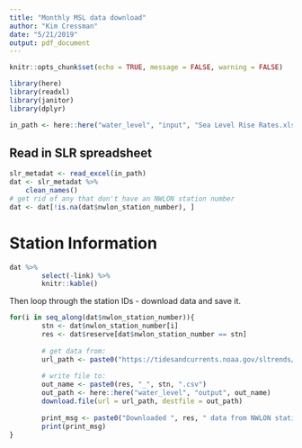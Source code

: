 ```yaml
---
title: "Monthly MSL data download"
author: "Kim Cressman"
date: "5/21/2019"
output: pdf_document
---
```


```r
knitr::opts_chunk$set(echo = TRUE, message = FALSE, warning = FALSE)
```

```r
library(here)
library(readxl)
library(janitor)
library(dplyr)
```


```r
in_path <- here::here("water_level", "input", "Sea Level Rise Rates.xlsx")
```


## Read in SLR spreadsheet  

```r
slr_metadat <- read_excel(in_path)
dat <- slr_metadat %>% 
    clean_names() 
# get rid of any that don't have an NWLON station number
dat <- dat[!is.na(dat$nwlon_station_number), ]    
```


# Station Information  

```r
dat %>% 
        select(-link) %>% 
        knitr::kable()
```


Then loop through the station IDs - download data and save it.

```r
for(i in seq_along(dat$nwlon_station_number)){
        stn <- dat$nwlon_station_number[i]
        res <- dat$reserve[dat$nwlon_station_number == stn]
        
        # get data from:
        url_path <- paste0("https://tidesandcurrents.noaa.gov/sltrends/data/", stn, "_meantrend.csv")
        
        # write file to:
        out_name <- paste0(res, "_", stn, ".csv")
        out_path <- here::here("water_level", "output", out_name)
        download.file(url = url_path, destfile = out_path)
        
        print_msg <- paste0("Downloaded ", res, " data from NWLON station ", stn)
        print(print_msg)
}

```